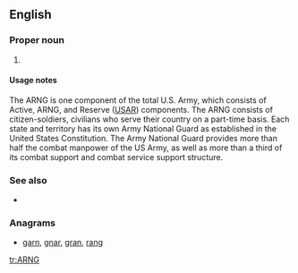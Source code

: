 ==English==

===Proper noun===
{{en-proper noun}}

# {{initialism of|[[United States]] [[army|Army]] [[national|National]] [[guard|Guard]]}}

====Usage notes====
The ARNG is one component of the total U.S. Army, which consists of Active, ARNG, and Reserve ([[USAR]]) components. The ARNG consists of citizen-soldiers, civilians who serve their country on a part-time basis. Each state and territory has its own Army National Guard as established in the United States Constitution. The Army National Guard provides more than half the combat manpower of the US Army, as well as more than a third of its combat support and combat service support structure.

===See also===
* {{pedialite}}

===Anagrams===
* [[garn#English|garn]], [[gnar#English|gnar]], [[gran#English|gran]], [[rang#English|rang]]

[[tr:ARNG]]